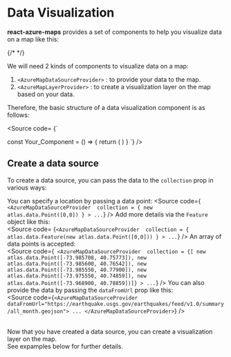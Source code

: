 
<Meta title="Data Visualization/Introduction"/>


# Data Visualization
**react-azure-maps** provides a set of components to help you visualize data on a map like this: <br/>

{/* <BubbleLayer/> */}

<Canvas of={BubbleLayerStories.Example} sourceState="none" />


We will need 2 kinds of components to visualize data on a map:
1. `<AzureMapDataSourceProvider>` : to provide your data to the map.
2. `<AzureMapLayerProvider>` : to create a visualization layer on the map based on your data.

Therefore, the basic structure of a data visualization component is as follows:

<Source code= {`

const Your_Component = () => {
    return (
        <AzureMapsProvider>
            <AzureMap options={your_options}>
                <AzureMapDataSourceProvider 
                    id="your_layer_id" 
                    collection={your_data}>
                    <AzureMapLayerProvider
                        type="layer_type"
                        options={your_layer_options}
                    />
                </AzureMapDataSourceProvider>
            </AzureMap>
        </AzureMapsProvider>
    )
}
`} />
## Create a data source
To create a data source, you can pass the data to the `collection` prop in various ways: <br/>

You can specify a location by passing a data point:
<Source code={`
<AzureMapDataSourceProvider 
    collection = { new atlas.data.Point([0,0]) }
    > ...`}
    />
Add more details via the `Feature` object like this: <br/>
<Source code=
{`<AzureMapDataSourceProvider 
    collection = { atlas.data.Feature(new atlas.data.Point([0,0])) }
    > ...`}
/>
An array of data points is accepted: <br/>
<Source code={`
<AzureMapDataSourceProvider 
    collection = {[
        new atlas.data.Point([-73.985708, 40.75773]),
        new atlas.data.Point([-73.985600, 40.76542]),
        new atlas.data.Point([-73.985550, 40.77900]),
        new atlas.data.Point([-73.975550, 40.74859]),
        new atlas.data.Point([-73.968900, 40.78859])]}
        > ...`}
    />
You can also provide the data by passing the `dataFromUrl` prop like this: <br/>
<Source code={`
<AzureMapDataSourceProvider 
    dataFromUrl="https://earthquake.usgs.gov/earthquakes/feed/v1.0/summary/all_month.geojson">
    ...
</AzureMapDataSourceProvider>
`} />

<br/>
Now that you have created a data source, you can create a visualization layer on the map. <br/>
See expamples below for further details.